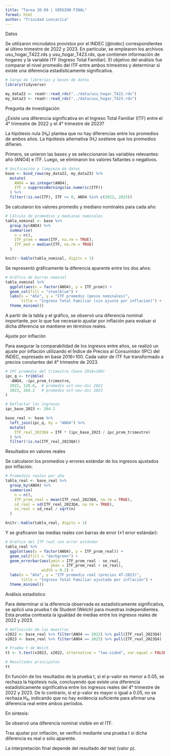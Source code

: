 ```yaml
---
title: "Tarea 30.09 | VERSION FINAL"
format: html
author: "Trinidad Loncarica"
---
```

Datos

Se utilizaron microdatos provistos por el INDEC [@indec] correspondientes al último trimestre de 2022 y 2023. En particular, se emplearon los archivos usu_hogar_T422.rds y usu_hogar_T423.rds, que contienen información de hogares y la variable ITF (Ingreso Total Familiar).
El objetivo del análisis fue comparar el nivel promedio del ITF entre ambos trimestres y determinar si existe una diferencia estadísticamente significativa.


```r
# Carga de librerías y bases de datos
library(tidyverse)

my_data22 <- readr::read_rds("../data/usu_hogar_T422.rds")
my_data23 <- readr::read_rds("../data/usu_hogar_T423.rds")

```

Pregunta de investigación

¿Existe una diferencia significativa en el Ingreso Total Familiar (ITF) entre el 4° trimestre de 2022 y el 4° trimestre de 2023?

La hipótesis nula (H₀) plantea que no hay diferencias entre los promedios de ambos años.
La hipótesis alternativa (H₁) sostiene que los promedios difieren.

Primero, se unieron las bases y se seleccionaron las variables relevantes: año (ANO4) e ITF. Luego, se eliminaron los valores faltantes o negativos.

```r
# Unificación y limpieza de datos
base <- bind_rows(my_data22, my_data23) %>%
  mutate(
    ANO4 = as.integer(ANO4),
    ITF = suppressWarnings(as.numeric(ITF))
  ) %>%
  filter(!is.na(ITF), ITF >= 0, ANO4 %in% c(2022, 2023))
```

Se calcularon los valores promedio y mediano nominales para cada año:

```r
# Cálculo de promedios y medianas nominales
tabla_nominal <- base %>%
  group_by(ANO4) %>%
  summarise(
    n = n(),
    ITF_prom = mean(ITF, na.rm = TRUE),
    ITF_med = median(ITF, na.rm = TRUE)
  )

knitr::kable(tabla_nominal, digits = 1)
```

Se representó gráficamente la diferencia aparente entre los dos años:

```r
# Gráfico de barras nominal
tabla_nominal %>%
  ggplot(aes(x = factor(ANO4), y = ITF_prom)) +
  geom_col(fill = "steelblue") +
  labs(x = "Año", y = "ITF promedio (pesos nominales)",
       title = "Ingreso Total Familiar (sin ajuste por inflación)") +
  theme_minimal()
```

A partir de la tabla y el gráfico, se observó una diferencia nominal importante, por lo que fue necesario ajustar por inflación para evaluar si dicha diferencia se mantiene en términos reales.


Ajuste por inflación

Para asegurar la comparabilidad de los ingresos entre años, se realizó un ajuste por inflación utilizando el Índice de Precios al Consumidor (IPC) del INDEC, expresado en base 2016=100.
Cada valor de ITF fue transformado a precios constantes del 4° trimestre de 2023.

```r
# IPC promedio del trimestre (base 2016=100)
ipc_q <- tribble(
  ~ANO4, ~ipc_prom_trimestre,
  2022, 120.6,  # promedio oct-nov-dic 2022
  2023, 264.2   # promedio oct-nov-dic 2023
)
```
```r
# Deflactar los ingresos
ipc_base_2023 <- 264.2

base_real <- base %>%
  left_join(ipc_q, by = "ANO4") %>%
  mutate(
    ITF_real_2023Q4 = ITF * (ipc_base_2023 / ipc_prom_trimestre)
  ) %>%
  filter(!is.na(ITF_real_2023Q4))
```

Resultados en valores reales

Se calcularon los promedios y errores estándar de los ingresos ajustados por inflación:

```r
# Promedios reales por año
tabla_real <- base_real %>%
  group_by(ANO4) %>%
  summarise(
    n = n(),
    ITF_prom_real = mean(ITF_real_2023Q4, na.rm = TRUE),
    sd_real = sd(ITF_real_2023Q4, na.rm = TRUE),
    se_real = sd_real / sqrt(n)
  )

knitr::kable(tabla_real, digits = 1)
```

Y se graficaron las medias reales con barras de error (±1 error estándar):

```r
# Gráfico del ITF real con error estándar
tabla_real %>%
  ggplot(aes(x = factor(ANO4), y = ITF_prom_real)) +
  geom_col(fill = "darkgreen") +
  geom_errorbar(aes(ymin = ITF_prom_real - se_real,
                    ymax = ITF_prom_real + se_real),
                width = 0.2) +
  labs(x = "Año", y = "ITF promedio real (precios 4T-2023)",
       title = "Ingreso Total Familiar ajustado por inflación") +
  theme_minimal()
```

Análisis estadístico

Para determinar si la diferencia observada es estadísticamente significativa, se aplicó una prueba t de Student (Welch) para muestras independientes.
Esta prueba contrasta la igualdad de medias entre los ingresos reales de 2022 y 2023.

```r
# Definición de las muestras
x2022 <- base_real %>% filter(ANO4 == 2022) %>% pull(ITF_real_2023Q4)
x2023 <- base_real %>% filter(ANO4 == 2023) %>% pull(ITF_real_2023Q4)

# Prueba t de Welch
tt <- t.test(x2023, x2022, alternative = "two.sided", var.equal = FALSE)

# Resultados principales
tt
```

En función de los resultados de la prueba t, si el p-valor es menor a 0.05, se rechaza la hipótesis nula, concluyendo que existe una diferencia estadísticamente significativa entre los ingresos reales del 4° trimestre de 2022 y 2023.
De lo contrario, si el p-valor es mayor o igual a 0.05, no se rechaza H₀, indicando que no hay evidencia suficiente para afirmar una diferencia real entre ambos períodos.

En síntesis:

Se observó una diferencia nominal visible en el ITF.

Tras ajustar por inflación, se verificó mediante una prueba t si dicha diferencia es real o sólo aparente.

La interpretación final depende del resultado del test (valor p).
